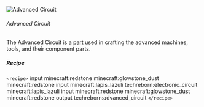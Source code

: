 ![Advanced Circuit](/mods/techreborn/advanced_circuit.png)

###### Advanced Circuit

The Advanced Circuit is a [part](items:part "wikilink") used in crafting
the advanced machines, tools, and their component parts.

##### Recipe

`<recipe>` input minecraft:redstone minecraft:glowstone_dust
minecraft:redstone input minecraft:lapis_lazuli
techreborn:electronic_circuit minecraft:lapis_lazuli input
minecraft:redstone minecraft:glowstone_dust minecraft:redstone output
techreborn:advanced_circuit `</recipe>`
